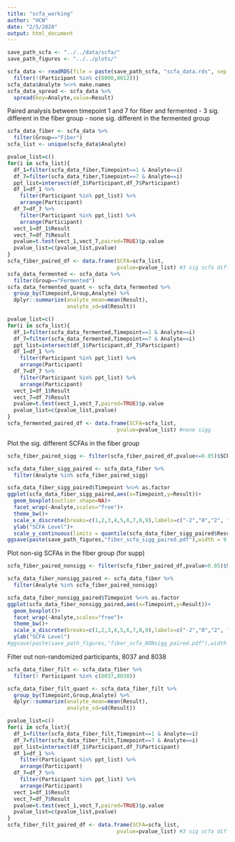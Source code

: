 ```yaml
---
title: "scfa_working"
author: "HCW"
date: "2/5/2020"
output: html_document
---
```


```r
save_path_scfa <- "../../data/scfa/"
save_path_figures <- "../../plots/"

scfa_data <- readRDS(file = paste(save_path_scfa, "scfa_data.rds", sep = "")) %>% 
  filter(!(Participant %in% c(8000,8012)))
scfa_data$Analyte %<>% make.names
scfa_data_spread <- scfa_data %>% 
  spread(key=Analyte,value=Result)
```

Paired analysis between timepoint 1 and 7 for fiber and fermented 
  - 3 sig. different in the fiber group
  - none sig. different in the fermented group
```r
scfa_data_fiber <- scfa_data %>% 
  filter(Group=="Fiber")
scfa_list <- unique(scfa_data$Analyte)

pvalue_list=c()
for(i in scfa_list){
  df_1=filter(scfa_data_fiber,Timepoint==1 & Analyte==i)
  df_7=filter(scfa_data_fiber,Timepoint==7 & Analyte==i)
  ppt_list=intersect(df_1$Participant,df_7$Participant)
  df_1=df_1 %>% 
    filter(Participant %in% ppt_list) %>% 
    arrange(Participant)
  df_7=df_7 %>% 
    filter(Participant %in% ppt_list) %>% 
    arrange(Participant)
  vect_1=df_1$Result
  vect_7=df_7$Result
  pvalue=t.test(vect_1,vect_7,paired=TRUE)$p.value
  pvalue_list=c(pvalue_list,pvalue)
}
scfa_fiber_paired_df <- data.frame(SCFA=scfa_list,
                                   pvalue=pvalue_list) #3 sig scfa differences 
scfa_data_fermented <- scfa_data %>% 
  filter(Group=="Fermented")
scfa_data_fermented_quant <- scfa_data_fermented %>% 
  group_by(Timepoint,Group,Analyte) %>% 
  dplyr::summarize(analyte_mean=mean(Result),
                   analyte_sd=sd(Result))

pvalue_list=c()
for(i in scfa_list){
  df_1=filter(scfa_data_fermented,Timepoint==1 & Analyte==i)
  df_7=filter(scfa_data_fermented,Timepoint==7 & Analyte==i)
  ppt_list=intersect(df_1$Participant,df_7$Participant)
  df_1=df_1 %>% 
    filter(Participant %in% ppt_list) %>% 
    arrange(Participant)
  df_7=df_7 %>% 
    filter(Participant %in% ppt_list) %>% 
    arrange(Participant)
  vect_1=df_1$Result
  vect_7=df_7$Result
  pvalue=t.test(vect_1,vect_7,paired=TRUE)$p.value
  pvalue_list=c(pvalue_list,pvalue)
}
scfa_fermented_paired_df <- data.frame(SCFA=scfa_list,
                                   pvalue=pvalue_list) #none sigg 
```

Plot the sig. different SCFAs in the fiber group
```r
scfa_fiber_paired_sigg <- filter(scfa_fiber_paired_df,pvalue<=0.05)$SCFA

scfa_data_fiber_sigg_paired <- scfa_data_fiber %>% 
  filter(Analyte %in% scfa_fiber_paired_sigg)

scfa_data_fiber_sigg_paired$Timepoint %<>% as.factor
ggplot(scfa_data_fiber_sigg_paired,aes(x=Timepoint,y=Result))+
  geom_boxplot(outlier.shape=NA)+
  facet_wrap(~Analyte,scales="free")+
  theme_bw()+
  scale_x_discrete(breaks=c(1,2,3,4,5,6,7,8,9),labels=c("-2","0","2", "4","6", "8","10","12","14"),name="Timepoint (weeks)")+
  ylab("SCFA Level")+
  scale_y_continuous(limits = quantile(scfa_data_fiber_sigg_paired$Result, c(0.1, 0.9)))
ggsave(paste(save_path_figures,"fiber_scfa_sigg_paired.pdf"),width = 9,height=4,useDingbats=FALSE)

```

Plot non-sig SCFAs in the fiber group (for supp) 
```r
scfa_fiber_paired_nonsigg <- filter(scfa_fiber_paired_df,pvalue>0.05)$SCFA

scfa_data_fiber_nonsigg_paired <- scfa_data_fiber %>% 
  filter(Analyte %in% scfa_fiber_paired_nonsigg)

scfa_data_fiber_nonsigg_paired$Timepoint %<>% as.factor
ggplot(scfa_data_fiber_nonsigg_paired,aes(x=Timepoint,y=Result))+
  geom_boxplot()+
  facet_wrap(~Analyte,scales="free")+
  theme_bw()+
  scale_x_discrete(breaks=c(1,2,3,4,5,6,7,8,9),labels=c("-2","0","2", "4","6", "8","10","12","14"),name="Timepoint (weeks)")+
  ylab("SCFA Level")
#ggsave(paste(save_path_figures,"fiber_scfa_NONsigg_paired.pdf"),width = 9,height=4,useDingbats=FALSE)
```

Filter out non-randomized participants, 8037 and 8038
```r
scfa_data_fiber_filt <- scfa_data_fiber %>% 
  filter(! Participant %in% c(8037,8038))

scfa_data_fiber_filt_quant <- scfa_data_fiber_filt %>% 
  group_by(Timepoint,Group,Analyte) %>% 
  dplyr::summarize(analyte_mean=mean(Result),
                   analyte_sd=sd(Result))

pvalue_list=c()
for(i in scfa_list){
  df_1=filter(scfa_data_fiber_filt,Timepoint==1 & Analyte==i)
  df_7=filter(scfa_data_fiber_filt,Timepoint==7 & Analyte==i)
  ppt_list=intersect(df_1$Participant,df_7$Participant)
  df_1=df_1 %>% 
    filter(Participant %in% ppt_list) %>% 
    arrange(Participant)
  df_7=df_7 %>% 
    filter(Participant %in% ppt_list) %>% 
    arrange(Participant)
  vect_1=df_1$Result
  vect_7=df_7$Result
  pvalue=t.test(vect_1,vect_7,paired=TRUE)$p.value
  pvalue_list=c(pvalue_list,pvalue)
}
scfa_fiber_filt_paired_df <- data.frame(SCFA=scfa_list,
                                   pvalue=pvalue_list) #3 sig scfa differences 
```

